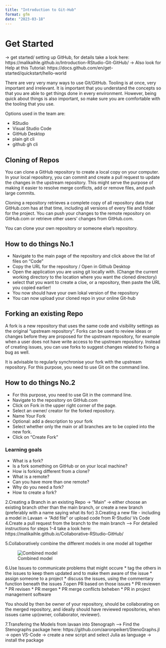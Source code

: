 ```yaml
---
title: "Introduction to Git-Hub"
format: gfm
date: "2023-03-18"
---
```


# Get Started

→ get started/ setting up GitHub, for details take a look here: https://malikaihle.github.io/Introduction-RStudio-Git-GitHub/
→ Also look for Help at this Tutorial: https://docs.github.com/en/get-started/quickstart/hello-world

There are very very many ways to use Git/GitHub.
Tooling is at once, very important and irrelevant.
It is important that you understand the concepts so that you are able to get things done in every environment.
However, being quick about things is also important, so make sure you are comfortable with the tooling that you use.

Options used in the team are:

* RStudio
* Visual Studio Code
* GitHub Desktop
* plain git cli
* github gh cli

## Cloning of Repos
You can clone a GitHub repository to create a local copy on your computer. In your local repository, you can commit and create a pull request to update the changes in the upstream repository. This might serve the purpose of making it easier to resolve merge conflicts, add or remove files, and push large commits. 

Cloning a repository retrieves a complete copy of all repository data that GitHub.com has at that time, including all versions of every file and folder for the project. You can push your changes to the remote repository on GitHub.com or retrieve other users' changes from GitHub.com.

You can clone your own repository or someone else's repository.

## How to do things No.1
 * Navigate to the main page of the repository and click above the list of files on "Code"
 * Copy the URL for the repository / Open in Github Desktop
 * Open the application you are using git locally with. (Change the current working directory to the location where you want the cloned directory)
 * select that you want to create a cloe, or a repository, then paste the URL you copied earlier!
 * You now should have your own lokal version of the repository
 * You can now upload your cloned repo in your online Git-hub

## Forking an existing Repo
A fork is a new repository that uses the same code and visibility settings as the original "upstream repository". Forks can be used to review ideas or changes before they are proposed for the upstream repository, for example when a user does not have write access to the upstream repository.
Instead of creating issues, you can use forks to suggest changes related to fixing a bug as well.

 It is advisable to regularly synchronise your fork with the upstream repository. For this purpose, you need to use Git on the command line.
 
## How to do things No.2
 * For this purpose, you need to use Git in the command line.
 * Navigate to the repository on GitHub.com
 * Click on Fork in the upper right corner of the page.
 * Select an owner/ creator for the forked repository.
 * Name Your Fork
 * Optional: add a description to your fork
 * Select whether only the main or all branches are to be copied into the new fork.
 * Click on "Create Fork"

### Learning goals

 * What is a fork?
 * Is a fork something on GitHub or on your local machine?
 * How is forking different from a clone?
 * What is a remote?
 * Can you have more than one remote?
 * Why do you need a fork?
 * How to create a fork?

2.Creating a Branch in an existing Repo
  -> "Main" -> either choose an existing branch other than the main branch, or create a new branch (preferably with a name saying what its for)
3.Creating a new file - including a model in Lavaan
  -> "Add file" or upload code from R-Studio/ Vs Code
4.Create a pull request from the branch to the main branch
--> For detailed instructions for steps 1-4 take a look here: https://malikaihle.github.io/Collaborative-RStudio-GitHub/

5.Collaboratively combine the different models in one model all together

![Combined model](model1.png)

6.Use Issues to communicate problems that might occure 
     * tag the others in the issues to keep them updated and to make them aware of the issue
     * assign someone to a project
     * discuss the issues, using the commentary function beneath the issues
7.open PR based on those issues
     * PR reviewen
     * PR revisen
     * PR mergen
     * PR merge conflicts beheben
     * PR in project management software

You should by then be owner of your repository, should be collaborating on the merged repository, and ideally should have reviewed repositories, when issues came up(owner, collaborator, reviewer).

7.Transfering the Models from lavaan into Stenograph
--> Find the Stenographs package here: https://github.com/aaronpeikert/StenoGraphs.jl
  -> open VS-Code -> create a new script and select Julia as language -> install the package
  
  
